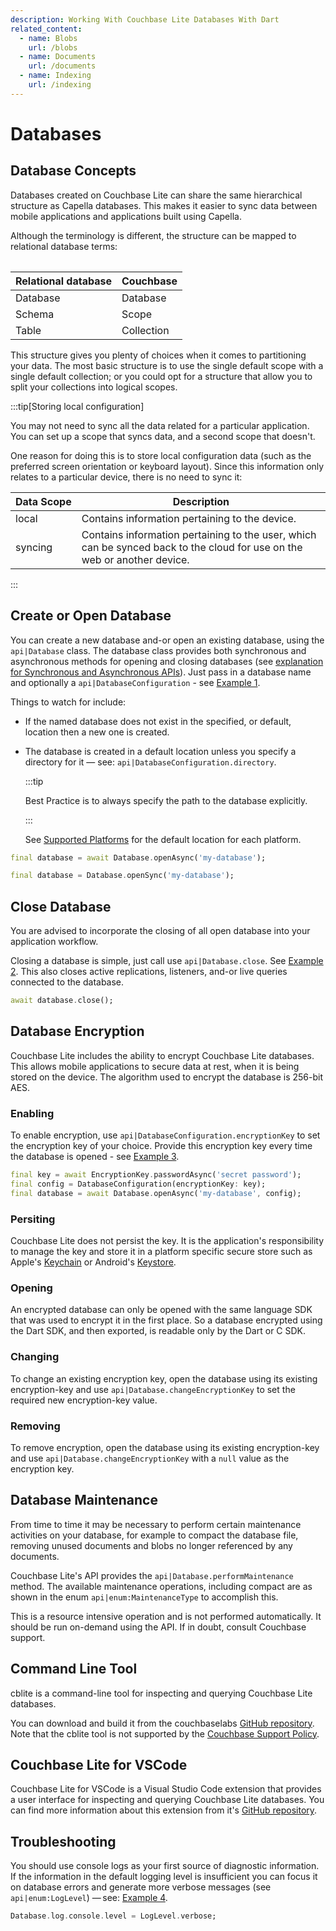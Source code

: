 ```yaml
---
description: Working With Couchbase Lite Databases With Dart
related_content:
  - name: Blobs
    url: /blobs
  - name: Documents
    url: /documents
  - name: Indexing
    url: /indexing
---
```



# Databases

## Database Concepts

Databases created on Couchbase Lite can share the same hierarchical structure as
Capella databases. This makes it easier to sync data between mobile applications
and applications built using Capella.

Although the terminology is different, the structure can be mapped to relational
database terms:

<Table id={1} title="Relational Database → Couchbase">

| Relational database | Couchbase  |
| ------------------- | ---------- |
| Database            | Database   |
| Schema              | Scope      |
| Table               | Collection |

</Table>

This structure gives you plenty of choices when it comes to partitioning your
data. The most basic structure is to use the single default scope with a single
default collection; or you could opt for a structure that allow you to split
your collections into logical scopes.

:::tip[Storing local configuration]

You may not need to sync all the data related for a particular application. You
can set up a scope that syncs data, and a second scope that doesn't.

One reason for doing this is to store local configuration data (such as the
preferred screen orientation or keyboard layout). Since this information only
relates to a particular device, there is no need to sync it:

| Data&nbsp;Scope | Description                                                                                                              |
| --------------- | ------------------------------------------------------------------------------------------------------------------------ |
| local           | Contains information pertaining to the device.                                                                           |
| syncing         | Contains information pertaining to the user, which can be synced back to the cloud for use on the web or another device. |

:::

## Create or Open Database

You can create a new database and-or open an existing database, using the
`api|Database` class. The database class provides both synchronous and
asynchronous methods for opening and closing databases (see
[explanation for Synchronous and Asynchronous APIs](/general-concepts.mdx#sync-and-async-apis)).
Just pass in a database name and optionally a `api|DatabaseConfiguration` - see
[Example 1](#).

Things to watch for include:

- If the named database does not exist in the specified, or default, location
  then a new one is created.
- The database is created in a default location unless you specify a directory
  for it — see: `api|DatabaseConfiguration.directory`.

  :::tip

  Best Practice is to always specify the path to the database explicitly.

  :::

  See [Supported Platforms](./supported-platforms.mdx) for the default location
  for each platform.

<CodeExample id={1} title="Opening a Database">

<APITabs>
<APITab api="Async">

```dart
final database = await Database.openAsync('my-database');
```

</APITab>
<APITab api="Sync">

```dart
final database = Database.openSync('my-database');
```

</APITab>
</APITabs>

</CodeExample>

## Close Database

You are advised to incorporate the closing of all open database into your
application workflow.

Closing a database is simple, just call use `api|Database.close`. See
[Example 2](#). This also closes active replications, listeners, and-or live
queries connected to the database.

<CodeExample id={2} title="Closing a Database">

```dart
await database.close();
```

</CodeExample>

## Database Encryption

<EnterpriseFeatureCallout />

Couchbase Lite includes the ability to encrypt Couchbase Lite databases. This
allows mobile applications to secure data at rest, when it is being stored on
the device. The algorithm used to encrypt the database is 256-bit AES.

### Enabling

To enable encryption, use `api|DatabaseConfiguration.encryptionKey` to set the
encryption key of your choice. Provide this encryption key every time the
database is opened - see [Example 3](#).

<CodeExample id={3} title="Opening an Encrypted Database">

```dart
final key = await EncryptionKey.passwordAsync('secret password');
final config = DatabaseConfiguration(encryptionKey: key);
final database = await Database.openAsync('my-database', config);
```

</CodeExample>

### Persiting

Couchbase Lite does not persist the key. It is the application's responsibility
to manage the key and store it in a platform specific secure store such as
Apple's
[Keychain](https://developer.apple.com/documentation/security/keychain_services)
or Android's
[Keystore](https://developer.android.com/training/articles/keystore).

### Opening

An encrypted database can only be opened with the same language SDK that was
used to encrypt it in the first place. So a database encrypted using the Dart
SDK, and then exported, is readable only by the Dart or C SDK.

### Changing

To change an existing encryption key, open the database using its existing
encryption-key and use `api|Database.changeEncryptionKey` to set the required
new encryption-key value.

### Removing

To remove encryption, open the database using its existing encryption-key and
use `api|Database.changeEncryptionKey` with a `null` value as the encryption
key.

## Database Maintenance

From time to time it may be necessary to perform certain maintenance activities
on your database, for example to compact the database file, removing unused
documents and blobs no longer referenced by any documents.

Couchbase Lite's API provides the `api|Database.performMaintenance` method. The
available maintenance operations, including compact are as shown in the enum
`api|enum:MaintenanceType` to accomplish this.

This is a resource intensive operation and is not performed automatically. It
should be run on-demand using the API. If in doubt, consult Couchbase support.

## Command Line Tool

cblite is a command-line tool for inspecting and querying Couchbase Lite
databases.

You can download and build it from the couchbaselabs
[GitHub repository](https://github.com/couchbaselabs/couchbase-mobile-tools/blob/master/README.cblite.md).
Note that the cblite tool is not supported by the
[Couchbase Support Policy](https://www.couchbase.com/support-policy).

## Couchbase Lite for VSCode

Couchbase Lite for VSCode is a Visual Studio Code extension that provides a user
interface for inspecting and querying Couchbase Lite databases. You can find
more information about this extension from it's
[GitHub repository](https://github.com/couchbaselabs/vscode-cblite).

## Troubleshooting

You should use console logs as your first source of diagnostic information. If
the information in the default logging level is insufficient you can focus it on
database errors and generate more verbose messages (see `api|enum:LogLevel`)
— see: [Example 4](#).

<CodeExample id={4} title="Increase level of Database Log Messages">

```dart
Database.log.console.level = LogLevel.verbose;
```

</CodeExample>
